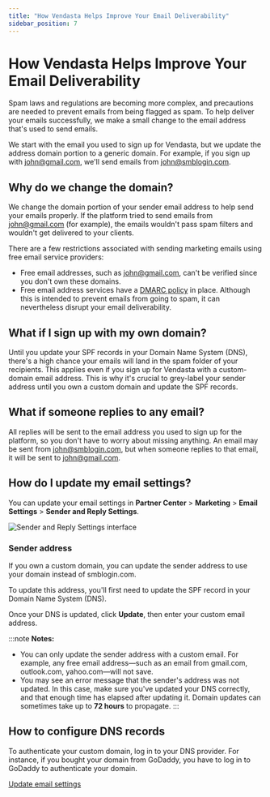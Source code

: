 ```yaml
---
title: "How Vendasta Helps Improve Your Email Deliverability"
sidebar_position: 7
---
```


# How Vendasta Helps Improve Your Email Deliverability

Spam laws and regulations are becoming more complex, and precautions are needed to prevent emails from being flagged as spam. To help deliver your emails successfully, we make a small change to the email address that's used to send emails.

We start with the email you used to sign up for Vendasta, but we update the address domain portion to a generic domain. For example, if you sign up with john@gmail.com, we'll send emails from john@smblogin.com.

## Why do we change the domain?

We change the domain portion of your sender email address to help send your emails properly. If the platform tried to send emails from john@gmail.com (for example), the emails wouldn't pass spam filters and wouldn't get delivered to your clients.

There are a few restrictions associated with sending marketing emails using free email service providers:

- Free email addresses, such as john@gmail.com, can't be verified since you don't own these domains.
- Free email address services have a [DMARC policy](https://dmarc.org/overview/) in place. Although this is intended to prevent emails from going to spam, it can nevertheless disrupt your email deliverability.

## What if I sign up with my own domain?

Until you update your SPF records in your Domain Name System (DNS), there's a high chance your emails will land in the spam folder of your recipients. This applies even if you sign up for Vendasta with a custom-domain email address. This is why it's crucial to grey-label your sender address until you own a custom domain and update the SPF records.

## What if someone replies to any email?

All replies will be sent to the email address you used to sign up for the platform, so you don't have to worry about missing anything. An email may be sent from john@smblogin.com, but when someone replies to that email, it will be sent to john@gmail.com.

## How do I update my email settings?

You can update your email settings in **Partner Center** > **Marketing** > **Email Settings** > **Sender and Reply Settings**.

![Sender and Reply Settings interface](./img/email-deliverability/sender-settings.jpg)

### Sender address

If you own a custom domain, you can update the sender address to use your domain instead of smblogin.com.

To update this address, you'll first need to update the SPF record in your Domain Name System (DNS).

Once your DNS is updated, click **Update**, then enter your custom email address.

:::note
**Notes:**
- You can only update the sender address with a custom email. For example, any free email address—such as an email from gmail.com, outlook.com, yahoo.com—will not save.
- You may see an error message that the sender's address was not updated. In this case, make sure you've updated your DNS correctly, and that enough time has elapsed after updating it. Domain updates can sometimes take up to **72 hours** to propagate.
:::

## How to configure DNS records

To authenticate your custom domain, log in to your DNS provider. For instance, if you bought your domain from GoDaddy, you have to log in to GoDaddy to authenticate your domain.


<div style={{ textAlign: 'center', marginTop: '2rem', marginBottom: '2rem' }}>
  <a
    href="https://partners.vendasta.com/campaign-settings"
    target="_blank"
    rel="noopener noreferrer"
    style={{
      fontSize: '16px',
      fontWeight: 'bold',
      color: '#ffffff',
      backgroundColor: '#33ace2',
      textDecoration: 'none',
      borderRadius: '5px',
      padding: '10px 30px 9px 30px',
      border: '1px solid #33ACE2',
      display: 'inline-block',
      textAlign: 'center'
    }}
  >
    Update email settings
  </a>
</div>